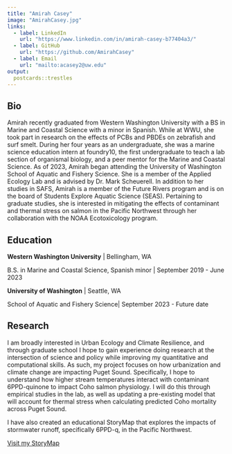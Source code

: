 ```yaml
---
title: "Amirah Casey"
image: "AmirahCasey.jpg"
links:
  - label: LinkedIn
    url: "https://www.linkedin.com/in/amirah-casey-b77404a3/"
  - label: GitHub
    url: "https://github.com/AmirahCasey"
  - label: Email
    url: "mailto:acasey2@uw.edu"
output:
  postcards::trestles
---
```

 
## Bio

Amirah recently graduated from Western Washington University with a BS in Marine and Coastal Science with a minor in Spanish. While at WWU, she took part in research on the effects of PCBs and PBDEs on zebrafish and surf smelt. During her four years as an undergraduate, she was a marine science education intern at foundry10, the first undergraduate to teach a lab section of organismal biology, and a peer mentor for the Marine and Coastal Science. As of 2023, Amirah began attending the University of Washington School of Aquatic and Fishery Science. She is a member of the Applied Ecology Lab and is advised by Dr. Mark Scheuerell. In addition to her studies in SAFS, Amirah is a member of the Future Rivers program and is on the board of Students Explore Aquatic Science (SEAS). Pertaining to graduate studies, she is interested in mitigating the effects of contaminant and thermal stress on salmon in the Pacific Northwest through her collaboration with the NOAA Ecotoxicology program. 

## Education

**Western Washington University** | Bellingham, WA

B.S. in Marine and Coastal Science, Spanish minor | September 2019 - June 2023

**University of Washington** | Seattle, WA

School of Aquatic and Fishery Science| September 2023 - Future date

## Research

I am broadly interested in Urban Ecology and Climate Resilience, and through graduate school I hope to gain experience doing research at the intersection of science and policy while improving my quantitative and computational skills. As such, my project focuses on how urbanization and climate change are impacting Puget Sound. Specifically, I hope to understand how higher stream temperatures interact with contaminant 6PPD-quinone to impact Coho salmon physiology. I will do this through empirical studies in the lab, as well as updating a pre-existing model that will account for thermal stress when calculating predicted Coho mortality across Puget Sound. 

I have also created an educational StoryMap that explores the impacts of stormwater runoff, specifically 6PPD-q, in the Pacific Northwest. 

[Visit my StoryMap](https://arcg.is/0meSj9)


